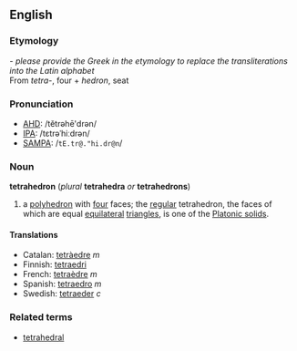 ==English==
===Etymology===
{{etystub}} - ''please provide the Greek in the etymology to replace the transliterations into the Latin alphabet''<br>
From {{Gr.}} ''tetra-'', four + ''hedron'', seat

===Pronunciation===
*[[AHD]]: /tĕtrəhē'drən/
*[[IPA]]: /tɛtrəˈhiːdrən/
*[[SAMPA]]: /<tt>tE.tr@."hi.dr@n</tt>/

===Noun===
'''tetrahedron''' (''plural'' '''tetrahedra''' ''or'' '''tetrahedrons''')

#{{geometry}} a [[polyhedron]] with [[four]] faces; the [[regular]] tetrahedron, the faces of which are equal [[equilateral]] [[triangle]]s, is one of the [[Platonic solid]]s.

====Translations====
*Catalan: [[tetràedre]] ''m''
*Finnish: [[tetraedri]]
*French: [[tetraèdre]] ''m''
*Spanish: [[tetraedro]] ''m''
*Swedish: [[tetraeder]] ''c''

===Related terms===
*[[tetrahedral]]